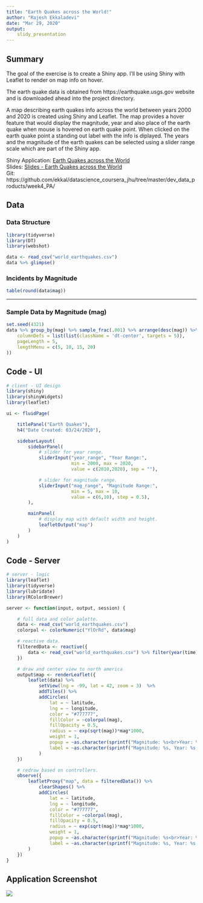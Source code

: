 ```yaml
---
title: "Earth Quakes across the World!"
author: "Rajesh Ekkaladevi"
date: "Mar 29, 2020"
output:
    slidy_presentation
---
```


## Summary

The goal of the exercise is to create a Shiny app.  I'll be using Shiny with Leaflet to render on map info on hover.

The earth quake data is obtained from https://earthquake.usgs.gov website and is downloaded ahead into the project directory.

A map describing earth quakes info across the world between years 2000 and 2020 is created using Shiny and Leaflet.  The map provides a hover feature that would display the magnitude, year and also place of the earth quake when mouse is hovered on earth quake point.  When clicked on the earth quake point a standing out label with the info is diplayed.  The years and the magnitude of the earth quakes can be selected using a slider range scale which are part of the Shiny app.

Shiny Application: [Earth Quakes across the World](https://ekkal.shinyapps.io/week4_pa/)  
Slides: [Slides - Earth Quakes across the World](https://ekkal.github.io/datascience_coursera_jhu/dev_data_products/week4_PA/ddp_week4_pa.html)  
Git: https://github.com/ekkal/datascience_coursera_jhu/tree/master/dev_data_products/week4_PA/  

## Data

### Data Structure

```r
library(tidyverse)
library(DT)
library(webshot)

data <- read_csv("world_earthquakes.csv")
data %>% glimpse()
```

### Incidents by Magnitude
```r
table(round(data$mag))
```

*** 
### Sample Data by Magnitude (mag)

```r
set.seed(4321)
data %>% group_by(mag) %>% sample_frac(.001) %>% arrange(desc(mag)) %>% datatable(options = list(
    columnDefs = list(list(className = 'dt-center', targets = 5)),
    pageLength = 5,
    lengthMenu = c(5, 10, 15, 20)
))

```

## Code - UI

```r
# client - UI design
library(shiny)
library(shinyWidgets)
library(leaflet)

ui <- fluidPage(

    titlePanel("Earth Quakes"),
    h4("Date Created: 03/24/2020"),

    sidebarLayout(
        sidebarPanel(
            # slider for year range.
            sliderInput("year_range", "Year Range:",
                        min = 2000, max = 2020,
                        value = c(2010,2020), sep = ""),

            # slider for magnitude range.
            sliderInput("mag_range", "Magnitude Range:",
                        min = 5, max = 10,
                        value = c(6,10), step = 0.5),
        ),

        mainPanel(
            # display map with default width and height.
            leafletOutput("map")
        )
    )
)
```

## Code - Server

```r
# server - logic
library(leaflet)
library(tidyverse)
library(lubridate)
library(RColorBrewer)

server <- function(input, output, session) {

    # full data and color palette.
    data <- read_csv("world_earthquakes.csv")
    colorpal <- colorNumeric("YlOrRd", data$mag)

    # reactive data.
    filteredData <- reactive({
        data <- read_csv("world_earthquakes.csv") %>% filter(year(time) >= input$year_range[1] & year(time) <= input$year_range[2] & mag >= input$mag_range[1] & mag <= input$mag_range[2])
    })

    # draw and center view to north america
    output$map <- renderLeaflet({
        leaflet(data) %>% 
            setView(lng = -99, lat = 42, zoom = 3)  %>%
            addTiles() %>% 
            addCircles(
                lat = ~ latitude, 
                lng = ~ longitude, 
                color = "#777777",
                fillColor = ~colorpal(mag), 
                fillOpacity = 0.5,
                radius = ~ exp(sqrt(mag))*mag*1000, 
                weight = 1, 
                popup = ~as.character(sprintf("Magnitude: %s<br>Year: %s<br>Place: %s", mag, year(time), place)), 
                label = ~as.character(sprintf("Magnitude: %s, Year: %s, Place: %s", mag, year(time), place))
            )
    })

    # redraw based on controllers.
    observe({
        leafletProxy("map", data = filteredData()) %>%
            clearShapes() %>%
            addCircles(
                lat = ~ latitude, 
                lng = ~ longitude, 
                color = "#777777",
                fillColor = ~colorpal(mag), 
                fillOpacity = 0.5, 
                radius = ~ exp(sqrt(mag))*mag*1000, 
                weight = 1, 
                popup = ~as.character(sprintf("Magnitude: %s<br>Year: %s<br>Place: %s", mag, year(time), place)), 
                label = ~as.character(sprintf("Magnitude: %s, Year: %s, Place: %s", mag, year(time), place))
        )
    })
}
```

## Application Screenshot

![](/home/ekkal/work/git/datascience_coursera_jhu/dev_data_products/week4_PA/week4_PA_screenshot.png)
